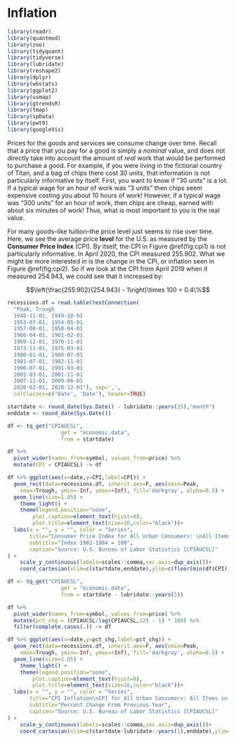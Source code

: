 # Inflation {#inflation}

```r
library(readr)
library(quantmod)
library(zoo)
library(tidyquant)
library(tidyverse)
library(lubridate)
library(reshape2)
library(dplyr)
library(wbstats)
library(ggplot2)
library(usmap)
library(gtrendsR)
library(tmap)
library(spData)
library(pwt9)
library(googleVis)


```

Prices for the goods and services we consume change over time. Recall that a price that you pay for a good is simply a *nominal* value, and does not directly take into account the amount of *real* work that would be performed to purchase a good. For example, if you were living in the fictional country of Titan, and a bag of chips there cost 30 units, that information is not particularly informative by itself. First, you want to know if "30 units" is a lot. If a typical wage for an hour of work was "3 units" then chips seem expensive costing you about 10 hours of work! However, if a typical wage was "300 units" for an hour of work, then chips are cheap, earned with about six minutes of work! Thus, what is most important to you is the real value.

For many goods--like tuition--the price level just seems to rise over time. Here, we see the average price **level** for the U.S. as measured by the **Consumer Price Index** (CPI). By itself, the CPI in Figure \@ref(fig:cpi1) is not particularly informative. In April 2020, the CPI measured 255.902. What we might be more interested in is the change in the CPI, or inflation seen in Figure \@ref(fig:cpi2). So if we look at the CPI from April 2019 when it measured 254.943, we could see that it increased by:

$$\left(\frac{255.902}{254.943} - 1\right)\times 100 = 0.4\%$$

    
```r

recessions.df = read.table(textConnection(
  "Peak, Trough
  1948-11-01, 1949-10-01
  1953-07-01, 1954-05-01
  1957-08-01, 1958-04-01
  1960-04-01, 1961-02-01
  1969-12-01, 1970-11-01
  1973-11-01, 1975-03-01
  1980-01-01, 1980-07-01
  1981-07-01, 1982-11-01
  1990-07-01, 1991-03-01
  2001-03-01, 2001-11-01
  2007-12-01, 2009-06-01
  2020-02-01, 2020-12-01"), sep=',',
  colClasses=c('Date', 'Date'), header=TRUE)

startdate <- round_date(Sys.Date() - lubridate::years(25),"month")
enddate <- round_date(Sys.Date())

df <- tq_get("CPIAUCSL", 
                 get = "economic.data",
                 from = startdate)

df %>% 
  pivot_wider(names_from=symbol, values_from=price) %>% 
  mutate(CPI = CPIAUCSL) -> df

df %>% ggplot(aes(x=date,y=CPI,label=CPI)) + 
  geom_rect(data=recessions.df, inherit.aes=F, aes(xmin=Peak,
    xmax=Trough, ymin=-Inf, ymax=+Inf), fill='darkgray', alpha=0.5) +
  geom_line(size=1.05) +
    theme_light() +
    theme(legend.position="none",
        plot.caption=element_text(hjust=0),
        plot.title=element_text(size=16,color="black"))+
  labs(x = "", y = "", color = "Series", 
       title="Consumer Price Index for All Urban Consumers: \nAll Items in U.S. City Average",
       subtitle="Index 1982-1984 = 100",
       caption="Source: U.S. Bureau of Labor Statistics [CPIAUCSL]"
) + 
    scale_y_continuous(labels=scales::comma,sec.axis=dup_axis())+
    coord_cartesian(xlim=c(startdate,enddate),ylim=c(floor(min(df$CPI)),ceiling(max(df$CPI))))

```

```r
df <- tq_get("CPIAUCSL", 
                 get = "economic.data",
                 from = startdate - lubridate::years(1))

df %>% 
  pivot_wider(names_from=symbol, values_from=price) %>% 
  mutate(pct_chg = (CPIAUCSL/lag(CPIAUCSL,12) - 1) * 100) %>%
  filter(complete.cases(.)) -> df

df %>% ggplot(aes(x=date,y=pct_chg,label=pct_chg)) + 
  geom_rect(data=recessions.df, inherit.aes=F, aes(xmin=Peak,
    xmax=Trough, ymin=-Inf, ymax=+Inf), fill='darkgray', alpha=0.5) +
  geom_line(size=1.05) +
    theme_light() +
    theme(legend.position="none",
        plot.caption=element_text(hjust=0),
        plot.title=element_text(size=16,color="black"))+
  labs(x = "", y = "", color = "Series", 
       title="CPI Inflation\nCPI for All Urban Consumers: All Items in U.S. City Average",
       subtitle="Percent Change From Previous Year",
       caption="Source: U.S. Bureau of Labor Statistics [CPIAUCSL]"
) + 
    scale_y_continuous(labels=scales::comma,sec.axis=dup_axis())+
    coord_cartesian(xlim=c(startdate-lubridate::years(1),enddate),ylim=c(floor(min(df$pct_chg)),ceiling(max(df$pct_chg))))

```